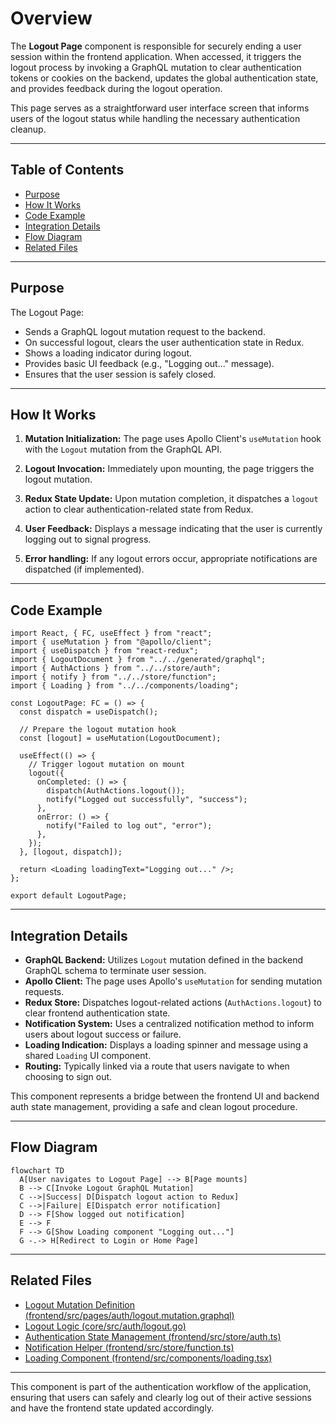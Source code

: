 # Overview

The **Logout Page** component is responsible for securely ending a user session within the frontend application. When accessed, it triggers the logout process by invoking a GraphQL mutation to clear authentication tokens or cookies on the backend, updates the global authentication state, and provides feedback during the logout operation.

This page serves as a straightforward user interface screen that informs users of the logout status while handling the necessary authentication cleanup.

---

## Table of Contents

- [Purpose](#purpose)
- [How It Works](#how-it-works)
- [Code Example](#code-example)
- [Integration Details](#integration-details)
- [Flow Diagram](#flow-diagram)
- [Related Files](#related-files)

---

## Purpose

The Logout Page:

- Sends a GraphQL logout mutation request to the backend.
- On successful logout, clears the user authentication state in Redux.
- Shows a loading indicator during logout.
- Provides basic UI feedback (e.g., "Logging out..." message).
- Ensures that the user session is safely closed.

---

## How It Works

1. **Mutation Initialization:** The page uses Apollo Client's `useMutation` hook with the `Logout` mutation from the GraphQL API.

2. **Logout Invocation:** Immediately upon mounting, the page triggers the logout mutation.

3. **Redux State Update:** Upon mutation completion, it dispatches a `logout` action to clear authentication-related state from Redux.

4. **User Feedback:** Displays a message indicating that the user is currently logging out to signal progress.

5. **Error handling:** If any logout errors occur, appropriate notifications are dispatched (if implemented).

---

## Code Example

```tsx
import React, { FC, useEffect } from "react";
import { useMutation } from "@apollo/client";
import { useDispatch } from "react-redux";
import { LogoutDocument } from "../../generated/graphql";
import { AuthActions } from "../../store/auth";
import { notify } from "../../store/function";
import { Loading } from "../../components/loading";

const LogoutPage: FC = () => {
  const dispatch = useDispatch();

  // Prepare the logout mutation hook
  const [logout] = useMutation(LogoutDocument);

  useEffect(() => {
    // Trigger logout mutation on mount
    logout({
      onCompleted: () => {
        dispatch(AuthActions.logout());
        notify("Logged out successfully", "success");
      },
      onError: () => {
        notify("Failed to log out", "error");
      },
    });
  }, [logout, dispatch]);

  return <Loading loadingText="Logging out..." />;
};

export default LogoutPage;
```

---

## Integration Details

- **GraphQL Backend:** Utilizes `Logout` mutation defined in the backend GraphQL schema to terminate user session.
- **Apollo Client:** The page uses Apollo's `useMutation` for sending mutation requests.
- **Redux Store:** Dispatches logout-related actions (`AuthActions.logout`) to clear frontend authentication state.
- **Notification System:** Uses a centralized notification method to inform users about logout success or failure.
- **Loading Indication:** Displays a loading spinner and message using a shared `Loading` UI component.
- **Routing:** Typically linked via a route that users navigate to when choosing to sign out.

This component represents a bridge between the frontend UI and backend auth state management, providing a safe and clean logout procedure.

---

## Flow Diagram

```mermaid
flowchart TD
  A[User navigates to Logout Page] --> B[Page mounts]
  B --> C[Invoke Logout GraphQL Mutation]
  C -->|Success| D[Dispatch logout action to Redux]
  C -->|Failure| E[Dispatch error notification]
  D --> F[Show logged out notification]
  E --> F
  F --> G[Show Loading component "Logging out..."]
  G -.-> H[Redirect to Login or Home Page]
```

---

## Related Files

- [Logout Mutation Definition (frontend/src/pages/auth/logout.mutation.graphql)](frontend/src/pages/auth/logout.mutation.graphql)
- [Logout Logic (core/src/auth/logout.go)](core/src/auth/logout.go)
- [Authentication State Management (frontend/src/store/auth.ts)](frontend/src/store/auth.ts)
- [Notification Helper (frontend/src/store/function.ts)](frontend/src/store/function.ts)
- [Loading Component (frontend/src/components/loading.tsx)](frontend/src/components/loading.tsx)

---

This component is part of the authentication workflow of the application, ensuring that users can safely and clearly log out of their active sessions and have the frontend state updated accordingly.